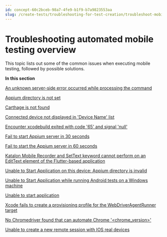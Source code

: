 ```yaml
---
id: concept-60c2bceb-98a7-4fe9-b1f9-b7a9823553aa
slug: /create-tests/troubleshooting-for-test-creation/troubleshoot-mobile-automated-testing/troubleshooting-automated-mobile-testing-overview
---
```


# Troubleshooting automated mobile testing overview

This topic lists out some of the common issues when executing mobile testing, followed by possible solutions.

**In this section**  


[An unknown server-side error occurred while processing the command](/create-tests/troubleshooting-for-test-creation/troubleshoot-mobile-automated-testing/an-unknown-server-side-error-occurred-while-processing-the-command)

[Appium directory is not set](/create-tests/troubleshooting-for-test-creation/troubleshoot-mobile-automated-testing/appium-directory-is-not-set)

[Carthage is not found](/create-tests/troubleshooting-for-test-creation/troubleshoot-mobile-automated-testing/carthage-is-not-found)

[Connected device not displayed in 'Device Name' list](/create-tests/troubleshooting-for-test-creation/troubleshoot-mobile-automated-testing/connected-device-not-displayed-in-device-name-list)

[Encounter xcodebuild exited with code '65' and signal 'null'](/create-tests/troubleshooting-for-test-creation/troubleshoot-mobile-automated-testing/encounter-xcodebuild-exited-with-code-65-and-signal-null)

[Fail to start Appium server in 30 seconds](/create-tests/troubleshooting-for-test-creation/troubleshoot-mobile-automated-testing/fail-to-start-appium-server-in-30-seconds)

[Fail to start the Appium server in 60 seconds](/create-tests/troubleshooting-for-test-creation/troubleshoot-mobile-automated-testing/fail-to-start-the-appium-server-in-60-seconds)

[Katalon Mobile Recorder and SetText keyword cannot perform on an EditText element of the Flutter-based application](/create-tests/troubleshooting-for-test-creation/troubleshoot-mobile-automated-testing/katalon-mobile-recorder-and-settext-keyword-cannot-perform-on-an-edittext-element-of-the-flutter-based-application)

[Unable to Start Application on this device: Appium directory is invalid](/create-tests/troubleshooting-for-test-creation/troubleshoot-mobile-automated-testing/unable-to-start-application-on-this-device-appium-directory-is-invalid)

[Unable to Start Application while running Android tests on a Windows machine](/create-tests/troubleshooting-for-test-creation/troubleshoot-mobile-automated-testing/unable-to-start-application-while-running-android-tests-on-a-windows-machine)

[Unable to start application](/create-tests/troubleshooting-for-test-creation/troubleshoot-mobile-automated-testing/unable-to-start-application)

[Xcode fails to create a provisioning profile for the WebDriverAgentRunner target](/create-tests/troubleshooting-for-test-creation/troubleshoot-mobile-automated-testing/xcode-fails-to-create-a-provisioning-profile-for-the-webdriveragentrunner-target)

[No Chromedriver found that can automate Chrome '&lt;chrome\_version&gt;'](/create-tests/troubleshooting-for-test-creation/troubleshoot-mobile-automated-testing/no-chromedriver-found-that-can-automate-chrome-chrome-version)

[Unable to create a new remote session with IOS real devices](/create-tests/troubleshooting-for-test-creation/troubleshoot-mobile-automated-testing/unable-to-create-a-new-remote-session-with-ios-real-devices)